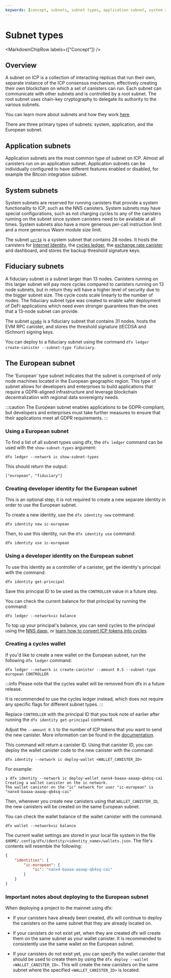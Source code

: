```yaml
---
keywords: [concept, subnets, subnet types, application subnet, system subnet, fiduciary subnet, european subnet]
---
```



# Subnet types

<MarkdownChipRow labels={["Concept"]} />

## Overview

A subnet on ICP is a collection of interacting replicas that run their own, separate instance of the ICP consensus mechanism, effectively creating their own blockchain on which a set of canisters can run. Each subnet can communicate with other subnets and is controlled by a root subnet. The root subnet uses chain-key cryptography to delegate its authority to the various subnets.

You can learn more about subnets and how they work [here](/docs/current/concepts/nodes-subnets).

There are three primary types of subnets: system, application, and the European subnet.

## Application subnets

Application subnets are the most common type of subnet on ICP. Almost all canisters run on an application subnet. Application subnets can be individually configured to have different features enabled or disabled, for example the Bitcoin integration subnet.

## System subnets

System subnets are reserved for running canisters that provide a system functionality to ICP, such as the NNS canisters. System subnets may have special configurations, such as not charging cycles to any of the canisters running on the subnet since system canisters need to be available at all times. System subnets also have a more generous per-call instruction limit and a more generous Wasm module size limit.

The subnet [`uzr34`](https://dashboard.internetcomputer.org/subnet/uzr34-akd3s-xrdag-3ql62-ocgoh-ld2ao-tamcv-54e7j-krwgb-2gm4z-oqe) is a system subnet that contains 28 nodes. It hosts the canisters for [Internet Identity](/docs/current/developer-docs/identity/internet-identity/overview), the [cycles ledger](/docs/current/developer-docs/defi/cycles/cycles-ledger), the [exchange rate canister](/docs/current/developer-docs/defi/exchange-rate-canister/) and dashboard, and stores the backup threshold signature keys.

## Fiduciary subnets

A fiduciary subnet is a subnet larger than 13 nodes. Canisters running on this larger subnet will pay more cycles compared to canisters running on 13 node subnets, but in return they will have a higher level of security due to the bigger subnet size. The cycle costs scale linearly to the number of nodes. The fiduciary subnet type was created to enable safer deployment of DeFi applications which need even stronger guarantees than the ones that a 13-node subnet can provide.

The subnet [`pzp6e`](https://dashboard.internetcomputer.org/subnet/pzp6e-ekpqk-3c5x7-2h6so-njoeq-mt45d-h3h6c-q3mxf-vpeq5-fk5o7-yae) is a fiduciary subnet that contains 31 nodes, hosts the EVM RPC canister, and stores the threshold signature (tECDSA and tSchnorr) signing keys.

You can deploy to a fiduciary subnet using the command `dfx ledger create-canister --subnet-type fiduciary`.

## The European subnet

The 'European' type subnet indicates that the subnet is comprised of only node machines located in the European geographic region. This type of subnet allows for developers and enterprises to build applications that require a GDPR-aligned infrastructure and leverage blockchain decentralization with regional data sovereignty needs.

:::caution
The European subnet enables applications to be GDPR-compliant, but developers and enterprises must take further measures to ensure that their applications meet all GDPR requirements.
:::

### Using a European subnet

To find a list of all subnet types using dfx, the `dfx ledger` command can be used with the `show-subnet-types` argument:

```
dfx ledger --network ic show-subnet-types
```

This should return the output:

```
["european", "fiduciary"]
```

### Creating developer identity for the European subnet

This is an optional step; it is not required to create a new separate identity in order to use the European subnet.

To create a new identity, use the `dfx identity new` command:

```
dfx identity new ic-european
```

Then, to use this identity, run the `dfx identity use` command:

```
dfx identity use ic-european
```

### Using a developer identity on the European subnet

To use this identity as a controller of a canister, get the identity's principal with the command:

```
dfx identity get-principal
```

Save this principal ID to be used as the `CONTROLLER` value in a future step.

You can check the current balance for that principal by running the command:

```
dfx ledger --network=ic balance
```

To top up your principal's balance, you can send cycles to the principal using the [NNS dapp](https://nns.ic0.app/wallet/), or [learn how to convert ICP tokens into cycles](/docs/current/tutorials/developer-journey/level-1/1.4-using-cycles#converting-icp-tokens-to-cycles).

### Creating a cycles wallet

If you'd like to create a new wallet on the European subnet, run the following `dfx ledger` command:

```
dfx ledger --network ic create-canister --amount 0.5 --subnet-type european CONTROLLER
```

:::info
Please note that the cycles wallet will be removed from dfx in a future release.

It is recommended to use the cycles ledger instead, which does not require any specific flags for different subnet types.
:::

Replace `CONTROLLER` with the principal ID that you took note of earlier after running the `dfx identity get-principal` command.

Adjust the `--amount 0.5` to the number of ICP tokens that you want to send the new canister. More information can be found in the [documentation](/docs/current/developer-docs/developer-tools/cli-tools/cli-reference/dfx-ledger/#options).

This command will return a canister ID. Using that canister ID, you can deploy the wallet canister code to the new canister with the command:

```
dfx identity --network ic deploy-wallet <WALLET_CANISTER_ID>
```

For example:

```
❯ dfx identity --network ic deploy-wallet nanx4-baaaa-aaaap-qb4sq-cai
Creating a wallet canister on the ic network.
The wallet canister on the "ic" network for user "ic-european" is "nanx4-baaaa-aaaap-qb4sq-cai"
```

Then, whenever you create new canisters using that `WALLET_CANISTER_ID`, the new canisters will be created on the same European subnet.

You can check the wallet balance of the wallet canister with the command:

```
dfx wallet --network=ic balance
```

The current wallet settings are stored in your local file system in the file `$HOME/.config/dfx/identity/<identity_name>/wallets.json`. The file's contents will resemble the following:

```json
{
    "identities": {
        "ic-european": {
            "ic": "nanx4-baaaa-aaaap-qb4sq-cai"
        }
    }
}
```

### Important notes about deploying to the European subnet

When deploying a project to the mainnet using dfx:

- If your canisters have already been created, dfx will continue to deploy the canisters on the same subnet that they are already located on.

- If your canisters do not exist yet, when they are created dfx will create them on the same subnet as your wallet canister. It is recommended to consistently use the same wallet on the European subnet.

- If your canisters do not exist yet, you can specify the wallet canister that should be used to create them by using the `dfx deploy --wallet <WALLET_CANISTER_ID>`. This will create the new canisters on the same subnet where the specified `<WALLET_CANISTER_ID>` is located.





